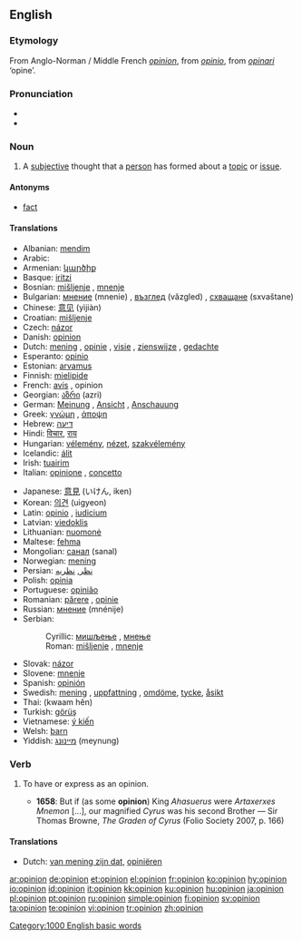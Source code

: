 {{see|opinión}}
==English==

{{rank|wind|drew|strength|596|opinion|according|walked|office}}

===Etymology===
From Anglo-Norman / Middle French ''[[#French|opinion]]'', from {{L.}} ''[[opinio]]'', from ''[[opinari]]'' ‘opine’.

===Pronunciation===
*{{IPA|/əˈpɪnjən/}}
*{{audio|en-us-opinion.ogg|Audio (US)}}

===Noun===
{{en-noun}}

# A [[subjective]] thought that a [[person]] has formed about a [[topic]] or [[issue]].

====Antonyms====
*[[fact]]

====Translations====
{{trans-top|subjective thought}}
*Albanian: [[mendim]]
*Arabic: {{Arab|[[رأي]]}} {{IPAchar|(rā’i)}} {{m}}
*Armenian: [[կարծիք]]
*Basque: [[iritzi]]
*Bosnian: [[mišljenje]] {{n}}, [[mnenje]] {{n}}
*Bulgarian: [[мнение]] (mnenie) {{n}}, [[възглед]] (vǎzgled) {{m}}, [[схващане]] (sxvaštane) {{n}}
*Chinese: [[意见]] (yìjiàn)
*Croatian: [[mišljenje]]
*Czech: [[názor]] {{m}}
*Danish: [[#Danish|opinion]]
*Dutch: [[mening]] {{f}}, [[opinie]] {{f}}, [[visie]] {{f}}, [[zienswijze]] {{f}}, [[gedachte]] {{f}}
*Esperanto: [[opinio]]
*Estonian: [[arvamus]]
*Finnish: [[mielipide]]
*French: [[avis#French|avis]] {{m}}, opinion {{f}}
*Georgian: [[აზრი]] (azri)
*German: [[Meinung]] {{f}}, [[Ansicht]] {{f}}, [[Anschauung]] {{f}}
*Greek: [[γνώμη]] {{f}}, [[άποψη]] {{f}}
*Hebrew: [[דיעה]] {{f}}
*Hindi: [[विचार]], [[राय]]
*Hungarian: [[vélemény]], [[nézet]], [[szakvélemény]]
*Icelandic: [[álit]]
*Irish: [[tuairim]]
*Italian: [[opinione]] {{f}}, [[concetto]] {{m}}
{{trans-mid}}
*Japanese: [[意見]] (いけん, iken)
*Korean: [[의견]] (uigyeon)
*Latin: [[opinio]] {{f}}, [[iudicium]] {{n}}
*Latvian: [[viedoklis]] {{m}}
*Lithuanian: [[nuomonė]] {{f}}
*Maltese: [[fehma]]
*Mongolian: [[санал]] (sanal)
*Norwegian: [[mening]]
*Persian: [[نظر]], [[نظريه]]
*Polish: [[opinia]] {{f}}
*Portuguese: [[opinião]] {{f}}
*Romanian: [[părere]] {{f}}, [[opinie]] {{f}}
*Russian: [[мнение]] (mnénije) {{n}}
*Serbian:
*:Cyrillic: [[мишљење]] {{n}}, [[мнење]] {{n}}
*:Roman: [[mišljenje]] {{n}}, [[mnenje]] {{n}}
*Slovak: [[názor]] {{m}}
*Slovene: [[mnenje]] {{n}}
*Spanish: [[opinión]] {{f}}
*Swedish: [[mening]] {{c}}, [[uppfattning]] {{c}}, [[omdöme]], [[tycke]], [[åsikt]]
*Thai: {{Thai|[[ความเห็น]]}} (kwaam hĕn)
*Turkish: [[görüş]]
*Vietnamese: [[ý kiến]]
*Welsh: [[barn]]
*Yiddish: [[מיינונג]] (meynung) {{f}}
{{trans-bottom}}

===Verb===
{{en-verb}}

# {{transitive}} To have or express as an opinion.
#*'''1658''': But if (as some '''opinion''') King ''Ahasuerus'' were ''Artaxerxes Mnemon'' [...], our magnified ''Cyrus'' was his second Brother — Sir Thomas Browne, ''The Graden of Cyrus'' (Folio Society 2007, p. 166)

====Translations====
{{trans-top|To have or express as an opinion}}
*Dutch: [[van mening zijn dat]], [[opiniëren]]
{{trans-mid}}
{{trans-bottom}}

[[Category:1000 English basic words]]

[[ar:opinion]]
[[de:opinion]]
[[et:opinion]]
[[el:opinion]]
[[fr:opinion]]
[[ko:opinion]]
[[hy:opinion]]
[[io:opinion]]
[[id:opinion]]
[[it:opinion]]
[[kk:opinion]]
[[ku:opinion]]
[[hu:opinion]]
[[ja:opinion]]
[[pl:opinion]]
[[pt:opinion]]
[[ru:opinion]]
[[simple:opinion]]
[[fi:opinion]]
[[sv:opinion]]
[[ta:opinion]]
[[te:opinion]]
[[vi:opinion]]
[[tr:opinion]]
[[zh:opinion]]